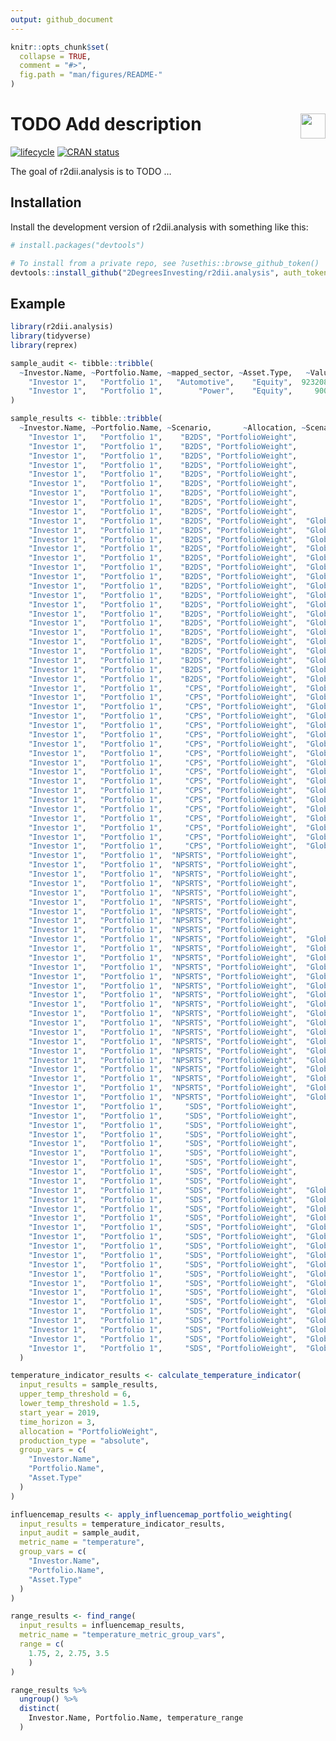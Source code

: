 ```yaml
---
output: github_document 
---
```

<!-- README.md is generated from README.Rmd. Please edit that file -->

```r
knitr::opts_chunk$set(
  collapse = TRUE,
  comment = "#>",
  fig.path = "man/figures/README-"
)
```

# <img src="https://i.imgur.com/3jITMq8.png" align="right" height=40 /> TODO Add description

<!-- badges: start -->
[![lifecycle](https://img.shields.io/badge/lifecycle-experimental-orange.svg)](https://www.tidyverse.org/lifecycle/#experimental)
[![CRAN status](https://www.r-pkg.org/badges/version/r2dii.analysis)](https://CRAN.R-project.org/package=r2dii.analysis)
<!-- badges: end -->

The goal of r2dii.analysis is to TODO ...

## Installation

Install the development version of r2dii.analysis with something like this:

```r
# install.packages("devtools")

# To install from a private repo, see ?usethis::browse_github_token()
devtools::install_github("2DegreesInvesting/r2dii.analysis", auth_token = "abc")
```

## Example

```r
library(r2dii.analysis)
library(tidyverse)
library(reprex)

sample_audit <- tibble::tribble(
  ~Investor.Name, ~Portfolio.Name, ~mapped_sector, ~Asset.Type,   ~ValueUSD,
    "Investor 1",   "Portfolio 1",   "Automotive",    "Equity",  9232082760,
    "Investor 1",   "Portfolio 1",        "Power",    "Equity",     9000000
)

sample_results <- tibble::tribble(
  ~Investor.Name, ~Portfolio.Name, ~Scenario,       ~Allocation, ~ScenarioGeography,      ~Sector,     ~Technology, ~Asset.Type, ~Year, ~Scen.Alloc.WtTechProd, ~Plan.Alloc.WtTechProd, ~Trajectory.Alignment, ~Trajectory.Deviation,
    "Investor 1",   "Portfolio 1",    "B2DS", "PortfolioWeight",           "Global", "Automotive",      "Electric",    "Equity",  2019,             706.930655,             706.930655,                     0,                     0,
    "Investor 1",   "Portfolio 1",    "B2DS", "PortfolioWeight",           "Global", "Automotive",        "Hybrid",    "Equity",  2019,            1470.743875,            1470.743875,                     0,                     0,
    "Investor 1",   "Portfolio 1",    "B2DS", "PortfolioWeight",           "Global", "Automotive",           "ICE",    "Equity",  2019,            63876.87817,            63876.87817,                     0,                     0,
    "Investor 1",   "Portfolio 1",    "B2DS", "PortfolioWeight",           "Global", "Automotive",      "Electric",    "Equity",  2020,            3221.822522,            1355.866636,            -0.5791616,            -0.5791616,
    "Investor 1",   "Portfolio 1",    "B2DS", "PortfolioWeight",           "Global", "Automotive",        "Hybrid",    "Equity",  2020,            4438.500794,            1712.821428,          -0.614099105,          -0.614099105,
    "Investor 1",   "Portfolio 1",    "B2DS", "PortfolioWeight",           "Global", "Automotive",           "ICE",    "Equity",  2020,            51984.88005,            63715.20756,          -0.225648833,           0.225648833,
    "Investor 1",   "Portfolio 1",    "B2DS", "PortfolioWeight",           "Global", "Automotive",      "Electric",    "Equity",  2021,            3767.862356,            2176.228222,          -0.422423641,          -0.422423641,
    "Investor 1",   "Portfolio 1",    "B2DS", "PortfolioWeight",           "Global", "Automotive",        "Hybrid",    "Equity",  2021,            6160.306542,            1802.532293,          -0.707395682,          -0.707395682,
    "Investor 1",   "Portfolio 1",    "B2DS", "PortfolioWeight",           "Global", "Automotive",           "ICE",    "Equity",  2021,            51011.34073,            63830.71251,          -0.251304349,           0.251304349,
    "Investor 1",   "Portfolio 1",    "B2DS", "PortfolioWeight",  "GlobalAggregate",      "Power",       "CoalCap",    "Equity",  2019,            116.6525386,            116.6525386,                     0,                     0,
    "Investor 1",   "Portfolio 1",    "B2DS", "PortfolioWeight",  "GlobalAggregate",      "Power",        "GasCap",    "Equity",  2019,            269.6698767,            269.6698767,                     0,                     0,
    "Investor 1",   "Portfolio 1",    "B2DS", "PortfolioWeight",  "GlobalAggregate",      "Power",      "HydroCap",    "Equity",  2019,            232.8800937,            232.8800937,                     0,                     0,
    "Investor 1",   "Portfolio 1",    "B2DS", "PortfolioWeight",  "GlobalAggregate",      "Power",    "NuclearCap",    "Equity",  2019,            116.0075844,            116.0075844,                     0,                     0,
    "Investor 1",   "Portfolio 1",    "B2DS", "PortfolioWeight",  "GlobalAggregate",      "Power",        "OilCap",    "Equity",  2019,            28.13481867,            28.13481867,                     0,                     0,
    "Investor 1",   "Portfolio 1",    "B2DS", "PortfolioWeight",  "GlobalAggregate",      "Power", "RenewablesCap",    "Equity",  2019,              194.86255,              194.86255,                     0,                     0,
    "Investor 1",   "Portfolio 1",    "B2DS", "PortfolioWeight",  "GlobalAggregate",      "Power",       "CoalCap",    "Equity",  2020,            105.4440023,            117.3498622,          -0.112911684,           0.112911684,
    "Investor 1",   "Portfolio 1",    "B2DS", "PortfolioWeight",  "GlobalAggregate",      "Power",        "GasCap",    "Equity",  2020,            271.9095323,            284.0902211,          -0.044796844,           0.044796844,
    "Investor 1",   "Portfolio 1",    "B2DS", "PortfolioWeight",  "GlobalAggregate",      "Power",      "HydroCap",    "Equity",  2020,            234.8331245,            233.6997547,          -0.004826277,          -0.004826277,
    "Investor 1",   "Portfolio 1",    "B2DS", "PortfolioWeight",  "GlobalAggregate",      "Power",    "NuclearCap",    "Equity",  2020,            115.3491503,            117.1959365,           0.016010402,           0.016010402,
    "Investor 1",   "Portfolio 1",    "B2DS", "PortfolioWeight",  "GlobalAggregate",      "Power",        "OilCap",    "Equity",  2020,            26.32470632,            28.13483184,           0.068761471,           0.068761471,
    "Investor 1",   "Portfolio 1",    "B2DS", "PortfolioWeight",  "GlobalAggregate",      "Power", "RenewablesCap",    "Equity",  2020,            213.0801716,            233.3274378,           0.095021822,           0.095021822,
    "Investor 1",   "Portfolio 1",    "B2DS", "PortfolioWeight",  "GlobalAggregate",      "Power",       "CoalCap",    "Equity",  2021,            94.46408664,            117.4049853,          -0.242853125,           0.242853125,
    "Investor 1",   "Portfolio 1",    "B2DS", "PortfolioWeight",  "GlobalAggregate",      "Power",        "GasCap",    "Equity",  2021,            274.2804054,            291.7305933,          -0.063621708,           0.063621708,
    "Investor 1",   "Portfolio 1",    "B2DS", "PortfolioWeight",  "GlobalAggregate",      "Power",      "HydroCap",    "Equity",  2021,            236.4099468,             239.465056,            0.01292293,            0.01292293,
    "Investor 1",   "Portfolio 1",    "B2DS", "PortfolioWeight",  "GlobalAggregate",      "Power",    "NuclearCap",    "Equity",  2021,            114.8347861,            117.2010447,           0.020605765,           0.020605765,
    "Investor 1",   "Portfolio 1",    "B2DS", "PortfolioWeight",  "GlobalAggregate",      "Power",        "OilCap",    "Equity",  2021,            24.50423628,            28.13483184,           0.148161955,           0.148161955,
    "Investor 1",   "Portfolio 1",    "B2DS", "PortfolioWeight",  "GlobalAggregate",      "Power", "RenewablesCap",    "Equity",  2021,            229.0041531,            244.9723856,           0.069729008,           0.069729008,
    "Investor 1",   "Portfolio 1",     "CPS", "PortfolioWeight",  "GlobalAggregate",      "Power",       "CoalCap",    "Equity",  2019,            116.6525386,            116.6525386,                     0,                     0,
    "Investor 1",   "Portfolio 1",     "CPS", "PortfolioWeight",  "GlobalAggregate",      "Power",        "GasCap",    "Equity",  2019,            269.6698767,            269.6698767,                     0,                     0,
    "Investor 1",   "Portfolio 1",     "CPS", "PortfolioWeight",  "GlobalAggregate",      "Power",      "HydroCap",    "Equity",  2019,            232.8800937,            232.8800937,                     0,                     0,
    "Investor 1",   "Portfolio 1",     "CPS", "PortfolioWeight",  "GlobalAggregate",      "Power",    "NuclearCap",    "Equity",  2019,            116.0075844,            116.0075844,                     0,                     0,
    "Investor 1",   "Portfolio 1",     "CPS", "PortfolioWeight",  "GlobalAggregate",      "Power",        "OilCap",    "Equity",  2019,            28.13481867,            28.13481867,                     0,                     0,
    "Investor 1",   "Portfolio 1",     "CPS", "PortfolioWeight",  "GlobalAggregate",      "Power", "RenewablesCap",    "Equity",  2019,              194.86255,              194.86255,                     0,                     0,
    "Investor 1",   "Portfolio 1",     "CPS", "PortfolioWeight",  "GlobalAggregate",      "Power",       "CoalCap",    "Equity",  2020,            114.8839584,            117.3498622,            -0.0214643,             0.0214643,
    "Investor 1",   "Portfolio 1",     "CPS", "PortfolioWeight",  "GlobalAggregate",      "Power",        "GasCap",    "Equity",  2020,            275.0620125,            284.0902211,          -0.032822448,           0.032822448,
    "Investor 1",   "Portfolio 1",     "CPS", "PortfolioWeight",  "GlobalAggregate",      "Power",      "HydroCap",    "Equity",  2020,            234.0625011,            233.6997547,          -0.001549784,          -0.001549784,
    "Investor 1",   "Portfolio 1",     "CPS", "PortfolioWeight",  "GlobalAggregate",      "Power",    "NuclearCap",    "Equity",  2020,            113.7213785,            117.1959365,           0.030553253,           0.030553253,
    "Investor 1",   "Portfolio 1",     "CPS", "PortfolioWeight",  "GlobalAggregate",      "Power",        "OilCap",    "Equity",  2020,            26.58936285,            28.13483184,           0.058123581,           0.058123581,
    "Investor 1",   "Portfolio 1",     "CPS", "PortfolioWeight",  "GlobalAggregate",      "Power", "RenewablesCap",    "Equity",  2020,            208.5099164,            233.3274378,           0.119023219,           0.119023219,
    "Investor 1",   "Portfolio 1",     "CPS", "PortfolioWeight",  "GlobalAggregate",      "Power",       "CoalCap",    "Equity",  2021,            113.1153782,            117.4049853,          -0.037922405,           0.037922405,
    "Investor 1",   "Portfolio 1",     "CPS", "PortfolioWeight",  "GlobalAggregate",      "Power",        "GasCap",    "Equity",  2021,            280.4541483,            291.7305933,          -0.040207802,           0.040207802,
    "Investor 1",   "Portfolio 1",     "CPS", "PortfolioWeight",  "GlobalAggregate",      "Power",      "HydroCap",    "Equity",  2021,            235.2449086,             239.465056,           0.017939378,           0.017939378,
    "Investor 1",   "Portfolio 1",     "CPS", "PortfolioWeight",  "GlobalAggregate",      "Power",    "NuclearCap",    "Equity",  2021,            111.4351725,            117.2010447,           0.051741941,           0.051741941,
    "Investor 1",   "Portfolio 1",     "CPS", "PortfolioWeight",  "GlobalAggregate",      "Power",        "OilCap",    "Equity",  2021,            25.04390704,            28.13483184,           0.123420231,           0.123420231,
    "Investor 1",   "Portfolio 1",     "CPS", "PortfolioWeight",  "GlobalAggregate",      "Power", "RenewablesCap",    "Equity",  2021,            222.1572827,            244.9723856,           0.102697974,           0.102697974,
    "Investor 1",   "Portfolio 1",  "NPSRTS", "PortfolioWeight",           "Global", "Automotive",      "Electric",    "Equity",  2019,             706.930655,             706.930655,                     0,                     0,
    "Investor 1",   "Portfolio 1",  "NPSRTS", "PortfolioWeight",           "Global", "Automotive",        "Hybrid",    "Equity",  2019,            1470.743875,            1470.743875,                     0,                     0,
    "Investor 1",   "Portfolio 1",  "NPSRTS", "PortfolioWeight",           "Global", "Automotive",           "ICE",    "Equity",  2019,            63876.87817,            63876.87817,                     0,                     0,
    "Investor 1",   "Portfolio 1",  "NPSRTS", "PortfolioWeight",           "Global", "Automotive",      "Electric",    "Equity",  2020,            760.1817186,            1355.866636,            0.78360858,            0.78360858,
    "Investor 1",   "Portfolio 1",  "NPSRTS", "PortfolioWeight",           "Global", "Automotive",        "Hybrid",    "Equity",  2020,            2804.653877,            1712.821428,          -0.389293116,          -0.389293116,
    "Investor 1",   "Portfolio 1",  "NPSRTS", "PortfolioWeight",           "Global", "Automotive",           "ICE",    "Equity",  2020,            64232.72117,            63715.20756,           0.008056853,          -0.008056853,
    "Investor 1",   "Portfolio 1",  "NPSRTS", "PortfolioWeight",           "Global", "Automotive",      "Electric",    "Equity",  2021,            797.0242196,            2176.228222,           1.730441771,           1.730441771,
    "Investor 1",   "Portfolio 1",  "NPSRTS", "PortfolioWeight",           "Global", "Automotive",        "Hybrid",    "Equity",  2021,            4431.021262,            1802.532293,          -0.593201615,          -0.593201615,
    "Investor 1",   "Portfolio 1",  "NPSRTS", "PortfolioWeight",           "Global", "Automotive",           "ICE",    "Equity",  2021,            64719.76135,            63830.71251,           0.013736899,          -0.013736899,
    "Investor 1",   "Portfolio 1",  "NPSRTS", "PortfolioWeight",  "GlobalAggregate",      "Power",       "CoalCap",    "Equity",  2019,            116.6525386,            116.6525386,                     0,                     0,
    "Investor 1",   "Portfolio 1",  "NPSRTS", "PortfolioWeight",  "GlobalAggregate",      "Power",        "GasCap",    "Equity",  2019,            269.6698767,            269.6698767,                     0,                     0,
    "Investor 1",   "Portfolio 1",  "NPSRTS", "PortfolioWeight",  "GlobalAggregate",      "Power",      "HydroCap",    "Equity",  2019,            232.8800937,            232.8800937,                     0,                     0,
    "Investor 1",   "Portfolio 1",  "NPSRTS", "PortfolioWeight",  "GlobalAggregate",      "Power",    "NuclearCap",    "Equity",  2019,            116.0075844,            116.0075844,                     0,                     0,
    "Investor 1",   "Portfolio 1",  "NPSRTS", "PortfolioWeight",  "GlobalAggregate",      "Power",        "OilCap",    "Equity",  2019,            28.13481867,            28.13481867,                     0,                     0,
    "Investor 1",   "Portfolio 1",  "NPSRTS", "PortfolioWeight",  "GlobalAggregate",      "Power", "RenewablesCap",    "Equity",  2019,              194.86255,              194.86255,                     0,                     0,
    "Investor 1",   "Portfolio 1",  "NPSRTS", "PortfolioWeight",  "GlobalAggregate",      "Power",       "CoalCap",    "Equity",  2020,            112.8284081,            117.3498622,          -0.040073721,           0.040073721,
    "Investor 1",   "Portfolio 1",  "NPSRTS", "PortfolioWeight",  "GlobalAggregate",      "Power",        "GasCap",    "Equity",  2020,             273.999542,            284.0902211,          -0.036827357,           0.036827357,
    "Investor 1",   "Portfolio 1",  "NPSRTS", "PortfolioWeight",  "GlobalAggregate",      "Power",      "HydroCap",    "Equity",  2020,            233.9944091,            233.6997547,          -0.001259237,          -0.001259237,
    "Investor 1",   "Portfolio 1",  "NPSRTS", "PortfolioWeight",  "GlobalAggregate",      "Power",    "NuclearCap",    "Equity",  2020,            113.7077179,            117.1959365,           0.030677062,           0.030677062,
    "Investor 1",   "Portfolio 1",  "NPSRTS", "PortfolioWeight",  "GlobalAggregate",      "Power",        "OilCap",    "Equity",  2020,            26.56128136,            28.13483184,           0.059242265,           0.059242265,
    "Investor 1",   "Portfolio 1",  "NPSRTS", "PortfolioWeight",  "GlobalAggregate",      "Power", "RenewablesCap",    "Equity",  2020,            212.2053808,            233.3274378,           0.099535916,           0.099535916,
    "Investor 1",   "Portfolio 1",  "NPSRTS", "PortfolioWeight",  "GlobalAggregate",      "Power",       "CoalCap",    "Equity",  2021,            109.0042776,            117.4049853,          -0.077067689,           0.077067689,
    "Investor 1",   "Portfolio 1",  "NPSRTS", "PortfolioWeight",  "GlobalAggregate",      "Power",        "GasCap",    "Equity",  2021,            278.3292073,            291.7305933,          -0.048149406,           0.048149406,
    "Investor 1",   "Portfolio 1",  "NPSRTS", "PortfolioWeight",  "GlobalAggregate",      "Power",      "HydroCap",    "Equity",  2021,            235.1087245,             239.465056,           0.018529008,           0.018529008,
    "Investor 1",   "Portfolio 1",  "NPSRTS", "PortfolioWeight",  "GlobalAggregate",      "Power",    "NuclearCap",    "Equity",  2021,            111.4078514,            117.2010447,           0.051999866,           0.051999866,
    "Investor 1",   "Portfolio 1",  "NPSRTS", "PortfolioWeight",  "GlobalAggregate",      "Power",        "OilCap",    "Equity",  2021,            24.98774404,            28.13483184,           0.125945255,           0.125945255,
    "Investor 1",   "Portfolio 1",  "NPSRTS", "PortfolioWeight",  "GlobalAggregate",      "Power", "RenewablesCap",    "Equity",  2021,            229.5482117,            244.9723856,           0.067193614,           0.067193614,
    "Investor 1",   "Portfolio 1",     "SDS", "PortfolioWeight",           "Global", "Automotive",      "Electric",    "Equity",  2019,             706.930655,             706.930655,                     0,                     0,
    "Investor 1",   "Portfolio 1",     "SDS", "PortfolioWeight",           "Global", "Automotive",        "Hybrid",    "Equity",  2019,            1470.743875,            1470.743875,                     0,                     0,
    "Investor 1",   "Portfolio 1",     "SDS", "PortfolioWeight",           "Global", "Automotive",           "ICE",    "Equity",  2019,            63876.87817,            63876.87817,                     0,                     0,
    "Investor 1",   "Portfolio 1",     "SDS", "PortfolioWeight",           "Global", "Automotive",      "Electric",    "Equity",  2020,             2363.29258,            1355.866636,           -0.42628067,           -0.42628067,
    "Investor 1",   "Portfolio 1",     "SDS", "PortfolioWeight",           "Global", "Automotive",        "Hybrid",    "Equity",  2020,            3841.135149,            1712.821428,          -0.554084571,          -0.554084571,
    "Investor 1",   "Portfolio 1",     "SDS", "PortfolioWeight",           "Global", "Automotive",           "ICE",    "Equity",  2020,            54865.18084,            63715.20756,          -0.161304977,           0.161304977,
    "Investor 1",   "Portfolio 1",     "SDS", "PortfolioWeight",           "Global", "Automotive",      "Electric",    "Equity",  2021,            2563.934942,            2176.228222,          -0.151215506,          -0.151215506,
    "Investor 1",   "Portfolio 1",     "SDS", "PortfolioWeight",           "Global", "Automotive",        "Hybrid",    "Equity",  2021,            5634.454539,            1802.532293,          -0.680087526,          -0.680087526,
    "Investor 1",   "Portfolio 1",     "SDS", "PortfolioWeight",           "Global", "Automotive",           "ICE",    "Equity",  2021,            54549.26632,            63830.71251,          -0.170147956,           0.170147956,
    "Investor 1",   "Portfolio 1",     "SDS", "PortfolioWeight",  "GlobalAggregate",      "Power",       "CoalCap",    "Equity",  2019,            116.6525386,            116.6525386,                     0,                     0,
    "Investor 1",   "Portfolio 1",     "SDS", "PortfolioWeight",  "GlobalAggregate",      "Power",        "GasCap",    "Equity",  2019,            269.6698767,            269.6698767,                     0,                     0,
    "Investor 1",   "Portfolio 1",     "SDS", "PortfolioWeight",  "GlobalAggregate",      "Power",      "HydroCap",    "Equity",  2019,            232.8800937,            232.8800937,                     0,                     0,
    "Investor 1",   "Portfolio 1",     "SDS", "PortfolioWeight",  "GlobalAggregate",      "Power",    "NuclearCap",    "Equity",  2019,            116.0075844,            116.0075844,                     0,                     0,
    "Investor 1",   "Portfolio 1",     "SDS", "PortfolioWeight",  "GlobalAggregate",      "Power",        "OilCap",    "Equity",  2019,            28.13481867,            28.13481867,                     0,                     0,
    "Investor 1",   "Portfolio 1",     "SDS", "PortfolioWeight",  "GlobalAggregate",      "Power", "RenewablesCap",    "Equity",  2019,              194.86255,              194.86255,                     0,                     0,
    "Investor 1",   "Portfolio 1",     "SDS", "PortfolioWeight",  "GlobalAggregate",      "Power",       "CoalCap",    "Equity",  2020,             110.428017,            117.3498622,          -0.062681966,           0.062681966,
    "Investor 1",   "Portfolio 1",     "SDS", "PortfolioWeight",  "GlobalAggregate",      "Power",        "GasCap",    "Equity",  2020,            271.1505622,            284.0902211,          -0.047721306,           0.047721306,
    "Investor 1",   "Portfolio 1",     "SDS", "PortfolioWeight",  "GlobalAggregate",      "Power",      "HydroCap",    "Equity",  2020,            234.3848457,            233.6997547,          -0.002922932,          -0.002922932,
    "Investor 1",   "Portfolio 1",     "SDS", "PortfolioWeight",  "GlobalAggregate",      "Power",    "NuclearCap",    "Equity",  2020,            114.2785561,            117.1959365,           0.025528678,           0.025528678,
    "Investor 1",   "Portfolio 1",     "SDS", "PortfolioWeight",  "GlobalAggregate",      "Power",        "OilCap",    "Equity",  2020,            26.36058381,            28.13483184,           0.067306856,           0.067306856,
    "Investor 1",   "Portfolio 1",     "SDS", "PortfolioWeight",  "GlobalAggregate",      "Power", "RenewablesCap",    "Equity",  2020,            218.5521323,            233.3274378,           0.067605406,           0.067605406,
    "Investor 1",   "Portfolio 1",     "SDS", "PortfolioWeight",  "GlobalAggregate",      "Power",       "CoalCap",    "Equity",  2021,            104.2034954,            117.4049853,          -0.126689511,           0.126689511,
    "Investor 1",   "Portfolio 1",     "SDS", "PortfolioWeight",  "GlobalAggregate",      "Power",        "GasCap",    "Equity",  2021,            272.6312477,            291.7305933,            -0.0700556,             0.0700556,
    "Investor 1",   "Portfolio 1",     "SDS", "PortfolioWeight",  "GlobalAggregate",      "Power",      "HydroCap",    "Equity",  2021,            235.8895977,             239.465056,           0.015157338,           0.015157338,
    "Investor 1",   "Portfolio 1",     "SDS", "PortfolioWeight",  "GlobalAggregate",      "Power",    "NuclearCap",    "Equity",  2021,            112.5495278,            117.2010447,           0.041328623,           0.041328623,
    "Investor 1",   "Portfolio 1",     "SDS", "PortfolioWeight",  "GlobalAggregate",      "Power",        "OilCap",    "Equity",  2021,            24.58634895,            28.13483184,           0.144327362,           0.144327362,
    "Investor 1",   "Portfolio 1",     "SDS", "PortfolioWeight",  "GlobalAggregate",      "Power", "RenewablesCap",    "Equity",  2021,            242.2417145,            244.9723856,           0.011272506,           0.011272506
  )

temperature_indicator_results <- calculate_temperature_indicator(
  input_results = sample_results,
  upper_temp_threshold = 6,
  lower_temp_threshold = 1.5,
  start_year = 2019,
  time_horizon = 3,
  allocation = "PortfolioWeight",
  production_type = "absolute",
  group_vars = c(
    "Investor.Name",
    "Portfolio.Name",
    "Asset.Type"
  )
)

influencemap_results <- apply_influencemap_portfolio_weighting(
  input_results = temperature_indicator_results,
  input_audit = sample_audit,
  metric_name = "temperature",
  group_vars = c(
    "Investor.Name",
    "Portfolio.Name",
    "Asset.Type"
  )
)

range_results <- find_range(
  input_results = influencemap_results,
  metric_name = "temperature_metric_group_vars",
  range = c(
    1.75, 2, 2.75, 3.5
    )
)

range_results %>%
  ungroup() %>%
  distinct(
    Investor.Name, Portfolio.Name, temperature_range
  )
```
